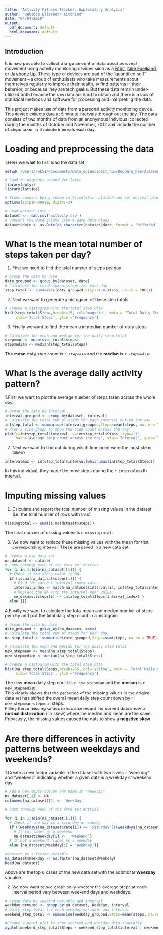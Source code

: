 ```yaml
---
title: 'Activity Fitness Tracker: Exploratory Analysis'
author: "Rebecca Elizabeth Kitching"
date: "04/04/2018"
output:
  pdf_document: default
  html_document: default
---
```

## Introduction

It is now possible to collect a large amount of data about personal
movement using activity monitoring devices such as a
[Fitbit](http://www.fitbit.com), [Nike
Fuelband](http://www.nike.com/us/en_us/c/nikeplus-fuelband), or
[Jawbone Up](https://jawbone.com/up). These type of devices are part of
the "quantified self" movement -- a group of enthusiasts who take
measurements about themselves regularly to improve their health, to
find patterns in their behavior, or because they are tech geeks. But
these data remain under-utilized both because the raw data are hard to
obtain and there is a lack of statistical methods and software for
processing and interpreting the data.

This project makes use of data from a personal activity monitoring
device. This device collects data at 5 minute intervals through out the
day. The data consists of two months of data from an anonymous
individual collected during the months of October and November, 2012
and include the number of steps taken in 5 minute intervals each day.

# Loading and preprocessing the data  

1.Here we want to first load the data set  

```r

setwd('/Users/rek514/Documents/Data_science/Git_hub/RepData_PeerAssessment1')

# Load in packages needed for later
library(dplyr)
library(lattice)

# Stops numbers being shown in Scientific notation and set decimal places to 3
options(scipen=99999, digits=3)

# Load dataset into R
dataset <- read.csv('activity.csv')
# Convert the date column into a date data class
dataset$date <- as.Date(as.character(dataset$date, format = '%Y/%m/%d'))
```

# What is the mean total number of steps taken per day?

1. First we need to find the total number of steps per day
```r
# Group the data by date
date_grouped <- group_by(dataset, date)
# Calculate the total sum of steps for each day
step_total <- summarise(date_grouped,Steps=sum(steps, na.rm = TRUE))
```

2. Next we want to generate a histogram of these step totals.
``` r
# Create a histogram with the total step data
hist(step_total$Steps,breaks=15, col='magenta', main = 'Total Daily Steps',
     xlab='Total Steps', ylab ='Frequency')
```

3. Finally we want to find the mean and median number of daily steps
```r
# Calculate the mean and median for the daily step total
stepmean <- mean(step_total$Steps)
stepmedian <- median(step_total$Steps)
```
The  **mean** daily step count is `r stepmean` and the **median** is `r stepmedian`.


# What is the average daily activity pattern?
1.First we want to plot the average number of steps taken across the whole day.

```r
# Group the data by interval
interval_grouped <- group_by(dataset, interval)
# Calculate the total sum of steps for each interval during the day
intstep_total <- summarise(interval_grouped,Steps=mean(steps, na.rm = TRUE))
# Plot a line graph to show the step count across the day
plot(x=intstep_total$interval, y=intstep_total$Steps, type='l',
     main='Average step count across the day', xlab='Interval', ylab='Total Steps', lwd=2.5, col='blue')
```

2. Next we want to find out during which time point were the most steps taken?
```r
intervalmax <- intstep_total$interval[which.max(intstep_total$Steps)]
```
In this individual, they made the most steps during the `r intervalmax`th interval.

# Imputing missing values

1. Calculate and report the total number of missing values in the dataset (i.e. the total number of rows with 𝙽𝙰s)
``` r
missingtotal <- sum(is.na(dataset$steps))
```
The total number of missing values is `r missingtotal`.

3. We now want to replace these missing values with the mean for that corresponding interval. These are saved in a new data set.
```r
# Create a new data set
na_dataset <- dataset
# Loop through each of the data set entries
for (i in 1:(dim(na_dataset)[1])) {
  # Check if the steps value is NA
  if (is.na(na_dataset$steps[i])) {
    # Find the correct interval index value
    interval_index <- match(na_dataset$interval[i], intstep_total$interval)
    # Replace the NA with the interval mean value
    na_dataset$steps[i] <- intstep_total$Steps[interval_index] }
  else {}}
```

4.Finally we want to calculate the total mean and median number of steps per day  and plot the total daily step count in a histogram.

```r
# Group the data by date
date_grouped <- group_by(na_dataset, date)
# Calculate the total sum of steps for each day
na_step_total <- summarise(date_grouped,Steps=sum(steps, na.rm = TRUE))

# Calculate the mean and median for the daily step total
new_stepmean <- mean(na_step_total$Steps)
new_stepmedian <- median(na_step_total$Steps)

# Create a histogram with the total step data
hist(na_step_total$Steps,breaks=15, col='yellow', main = 'Total Daily Steps',
     xlab='Total Steps', ylab ='Frequency')
```

The new **mean** daily step count is `r new_stepmean` and the **median** is `r new_stepmedian`.  
This clearly shows that the presence of the missing values in the original data set has shifted the overall mean daily step count down by `r new_stepmean-stepmean` steps.   
Filling these missing values in has also meant the current data show a **normal distribution** (no skew) where the median and mean are the same. Previously, the missing values caused the data to show a **negative skew**.

# Are there differences in activity patterns between weekdays and weekends?

1.Create a new factor variable in the dataset with two levels – “weekday” and “weekend” indicating whether a given date is a weekday or weekend day.

```r
# Add a new empty column and name it 'Weekday'
na_dataset[,4] <- NA
colnames(na_dataset)[4] <- 'Weekday'

# Loop through each of the data set entries

for (i in 1:(dim(na_dataset)[1])) {
  # Check if the day is a saturday or sunday
  if ((weekdays(na_dataset$date[i]) == 'Saturday')|(weekdays(na_dataset$date[i]) == 'Sunday')){
    # If so, label as a weekend
    na_dataset$Weekday[i] <-  'Weekend'}
  # If not a weekend, label as a weekday
  else {na_dataset$Weekday[i] = 'Weekday'}}

#Convert to a factor variable
na_dataset$Weekday <- as.factor(na_dataset$Weekday)
head(na_dataset)
```

Above are the top 6 cases of the new data set with the additional **Weekday** variable.

2. We now want to see graphically whetehr the average steps at each interval period vary between weekend days and weekdays.

```r
# Group data by weekend variable and interval
weekday_grouped <- group_by(na_dataset, Weekday, interval)
# Daily step total for each weekday variable and interval
weekend_step_total <- summarise(weekday_grouped,Steps=mean(steps, na.rm = TRUE))

#Create a panel plot to show weekend and weekday data seperatly.
xyplot(weekend_step_total$Steps ~ weekend_step_total$interval | weekend_step_total$Weekday, type='l', layout=c(1,2), xlab = 'Time Interval', ylab = 'Total Step Count', lwd=2.5, col='red', main='Daily Step Count for the Weekend and Weekdays')

```